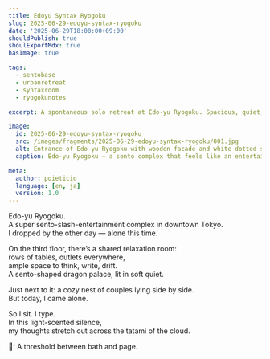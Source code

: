 ```yaml
---
title: Edoyu Syntax Ryogoku
slug: 2025-06-29-edoyu-syntax-ryogoku
date: '2025-06-29T18:00:00+09:00'
shouldPublish: true
shoulExportMdx: true
hasImage: true

tags:
  - sentobase
  - urbanretreat
  - syntaxroom
  - ryogokunotes

excerpt: A spontaneous solo retreat at Edo-yu Ryogoku. Spacious, quiet, and oddly poetic — like a sento that dreams in code.

image:
  id: 2025-06-29-edoyu-syntax-ryogoku
  src: /images/fragments/2025-06-29-edoyu-syntax-ryogoku/001.jpg
  alt: Entrance of Edo-yu Ryogoku with wooden facade and white dotted signage
  caption: Edo-yu Ryogoku — a sento complex that feels like an entertainment capsule. A daytime refuge for writing, thinking, and minor transformation.

meta:
  author: poieticid
  language: [en, ja]
  version: 1.0
---
```


Edo-yu Ryogoku.  
A super sento-slash-entertainment complex in downtown Tokyo.  
I dropped by the other day — alone this time.

On the third floor, there’s a shared relaxation room:  
rows of tables, outlets everywhere,  
ample space to think, write, drift.  
A sento-shaped dragon palace, lit in soft quiet.

Just next to it: a cozy nest of couples lying side by side.  
But today, I came alone.

So I sit. I type.  
In this light-scented silence,  
my thoughts stretch out across the tatami of the cloud.

📸: A threshold between bath and page.